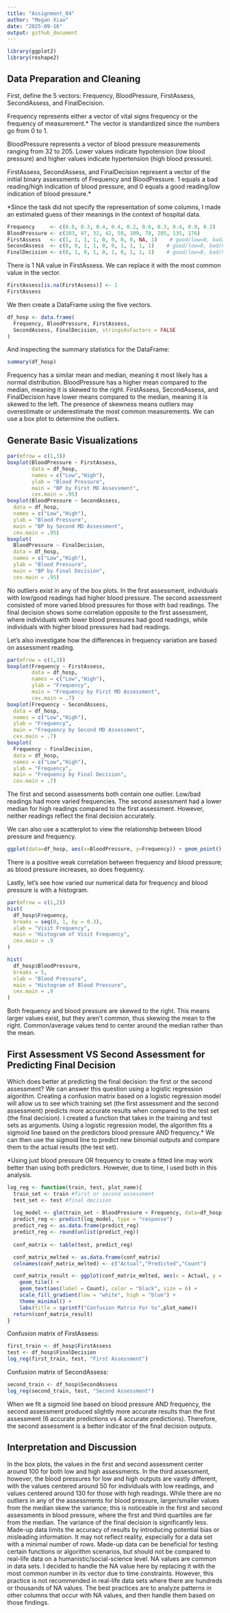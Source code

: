 ```yaml
---
title: "Assignment_04"
author: "Megan Xiao"
date: "2025-09-16"
output: github_document
---
```


```r
library(ggplot2)
library(reshape2)
```
## Data Preparation and Cleaning

First, define the 5 vectors: Frequency, BloodPressure, FirstAssess, SecondAssess, and FinalDecision.

Frequency represents either a vector of vital signs frequency or the frequency of measurement.* The vector is standardized since the numbers go from 0 to 1.

BloodPressure represents a vector of blood pressure measurements ranging from 32 to 205. Lower values indicate hypotension (low blood pressure) and higher values indicate hypertension (high blood pressure).

FirstAssess, SecondAssess, and FinalDecision represent a vector of the initial binary assessments of Frequency and BloodPressure. 1 equals a bad reading/high indication of blood pressure, and 0 equals a good reading/low indication of blood pressure.*

*Since the task did not specify the representation of some columns, I made an estimated guess of their meanings in the context of hospital data.

```r
Frequency     <- c(0.6, 0.3, 0.4, 0.4, 0.2, 0.6, 0.3, 0.4, 0.9, 0.2)
BloodPressure <- c(103, 87, 32, 42, 59, 109, 78, 205, 135, 176)
FirstAssess   <- c(1, 1, 1, 1, 0, 0, 0, 0, NA, 1)    # good/low=0, bad/high=1
SecondAssess  <- c(0, 0, 1, 1, 0, 0, 1, 1, 1, 1)    # good/low=0, bad/high=1
FinalDecision <- c(0, 1, 0, 1, 0, 1, 0, 1, 1, 1)    # good/low=0, bad/high=1
```

There is 1 NA value in FirstAssess. We can replace it with the most common value in the vector.

```r
FirstAssess[is.na(FirstAssess)] <- 1
FirstAssess
```

We then create a DataFrame using the five vectors.

```r
df_hosp <- data.frame(
  Frequency, BloodPressure, FirstAssess,
  SecondAssess, FinalDecision, stringsAsFactors = FALSE
)

```

And inspecting the summary statistics for the DataFrame:
```r
summary(df_hosp)
```
Frequency has a similar mean and median, meaning it most likely has a normal distribution. BloodPressure has a higher mean compared to the median, meaning it is skewed to the right. FirstAssess, SecondAssess, and FinalDecision have lower means compared to the median, meaning it is skewed to the left.
The presence of skewness means outliers may overestimate or underestimate the most common measurements. We can use a box plot to determine the outliers.

## Generate Basic Visualizations
```r
par(mfrow = c(1,3))
boxplot(BloodPressure ~ FirstAssess,
        data = df_hosp,
        names = c("Low","High"),
        ylab = "Blood Pressure",
        main = "BP by First MD Assessment",
        cex.main = .95)
boxplot(BloodPressure ~ SecondAssess,
  data = df_hosp,
  names = c("Low","High"),
  ylab = "Blood Pressure",
  main = "BP by Second MD Assessment",
  cex.main = .95)
boxplot(
  BloodPressure ~ FinalDecision,
  data = df_hosp,
  names = c("Low","High"),
  ylab = "Blood Pressure",
  main = "BP by Final Decision",
  cex.main = .95)
```
No outliers exist in any of the box plots. In the first assessment, individuals with low/good readings had higher blood pressure. The second assessment consisted of more varied blood pressures for those with bad readings. The final decision shows some correlation opposite to the first assessment, where individuals with lower blood pressures had good readings, while individuals with higher blood pressures had bad readings.

Let's also investigate how the differences in frequency variation are based on assessment reading.

```r
par(mfrow = c(1,3))
boxplot(Frequency ~ FirstAssess,
        data = df_hosp,
        names = c("Low","High"),
        ylab = "Frequency",
        main = "Frequency by First MD Assessment",
        cex.main = .7)
boxplot(Frequency ~ SecondAssess,
  data = df_hosp,
  names = c("Low","High"),
  ylab = "Frequency",
  main = "Frequency by Second MD Assessment",
  cex.main = .7)
boxplot(
  Frequency ~ FinalDecision,
  data = df_hosp,
  names = c("Low","High"),
  ylab = "Frequency",
  main = "Frequency by Final Decision",
  cex.main = .7)
```
The first and second assessments both contain one outlier. Low/bad readings had more varied frequencies. The second assessment had a lower median for high readings compared to the first assessment. However, neither readings reflect the final decision accurately.

We can also use a scatterplot to view the relationship between blood pressure and frequency.
```r
ggplot(data=df_hosp, aes(x=BloodPressure, y=Frequency)) + geom_point()
```
There is a positive weak correlation between frequency and blood pressure; as blood pressure increases, so does frequency.

Lastly, let's see how varied our numerical data for frequency and blood pressure is with a histogram.

```r
par(mfrow = c(1,2))
hist(
  df_hosp$Frequency,
  breaks = seq(0, 1, by = 0.3),
  xlab = "Visit Frequency",
  main = "Histogram of Visit Frequency",
  cex.main = .9
)

hist(
  df_hosp$BloodPressure,
  breaks = 5,
  xlab = "Blood Pressure",
  main = "Histogram of Blood Pressure",
  cex.main = .9
)
```
Both frequency and blood pressure are skewed to the right. This means larger values exist, but they aren't common, thus skewing the mean to the right. Common/average values tend to center around the median rather than the mean.

## First Assessment VS Second Assessment for Predicting Final Decision

Which does better at predicting the final decision: the first or the second assessment? We can answer this question using a logistic regression algorithm.
Creating a confusion matrix based on a logistic regression model will allow us to see which training set (the first assessment and the second assessment) predicts more accurate results when compared to the test set (the final decision).
I created a function that takes in the training and test sets as arguments. Using a logistic regression model, the algorithm fits a sigmoid line based on the predictors blood pressure AND frequency.* We can then use the sigmoid line to predict new binomial outputs and compare them to the actual results (the test set).

*Using just blood pressure OR frequency to create a fitted line may work better than using both predictors. However, due to time, I used both in this analysis.

```r
log_reg <- function(train, test, plot_name){
  train_set <- train #first or second assessment
  test_set <- test #final decision
  
  log_model <- glm(train_set ~ BloodPressure + Frequency, data=df_hosp, family = "binomial") #logistic model (high or low) prediction based on blood pressure AND frequency
  predict_reg <- predict(log_model, type = "response")
  predict_reg <- as.data.frame(predict_reg)
  predict_reg <- round(unlist(predict_reg))
                       
  conf_matrix <- table(test, predict_reg)

  conf_matrix_melted <- as.data.frame(conf_matrix)
  colnames(conf_matrix_melted) <- c("Actual","Predicted","Count")

  conf_matrix_result <- ggplot(conf_matrix_melted, aes(x = Actual, y = Predicted, fill = Count)) +
    geom_tile() +
    geom_text(aes(label = Count), color = "black", size = 6) + 
    scale_fill_gradient(low = "white", high = "blue") +
    theme_minimal() +
    labs(title = sprintf("Confusion Matrix For %s",plot_name))
  return(conf_matrix_result)
}
```

Confusion matrix of FirstAssess:

```r
first_train <- df_hosp$FirstAssess
test <- df_hosp$FinalDecision
log_reg(first_train, test, "First Assessment")

```

Confusion matrix of SecondAssess:
```r
second_train <- df_hosp$SecondAssess
log_reg(second_train, test, "Second Assessment")
```
When we fit a sigmoid line based on blood pressure AND frequency, the second assessment produced slightly more accurate results than the first assessment (6 accurate predictions vs 4 accurate predictions). Therefore, the second assessment is a better indicator of the final decision outputs.

## Interpretation and Discussion

In the box plots, the values in the first and second assessment center around 100 for both low and high assessments. In the third assessment, however, the blood pressures for low and high outputs are vastly different, with the values centered around 50 for individuals with low readings, and values centered around 130 for those with high readings.
While there are no outliers in any of the assessments for blood pressure, larger/smaller values from the median skew the variance; this is noticeable in the first and second assessments in blood pressure, where the first and third quartiles are far from the median. The variance of the final decision is significantly less.
Made-up data limits the accuracy of results by introducing potential bias or misleading information. It may not reflect reality, especially for a data set with a minimal number of rows. Made-up data can be beneficial for testing certain functions or algorithm scenarios, but should not be compared to real-life data on a humanistic/social-science level.
NA values are common in data sets. I decided to handle the NA value here by replacing it with the most common number in its vector due to time constraints. However, this practice is not recommended in real-life data sets where there are hundreds or thousands of NA values. The best practices are to analyze patterns in other columns that occur with NA values, and then handle them based on those findings. 